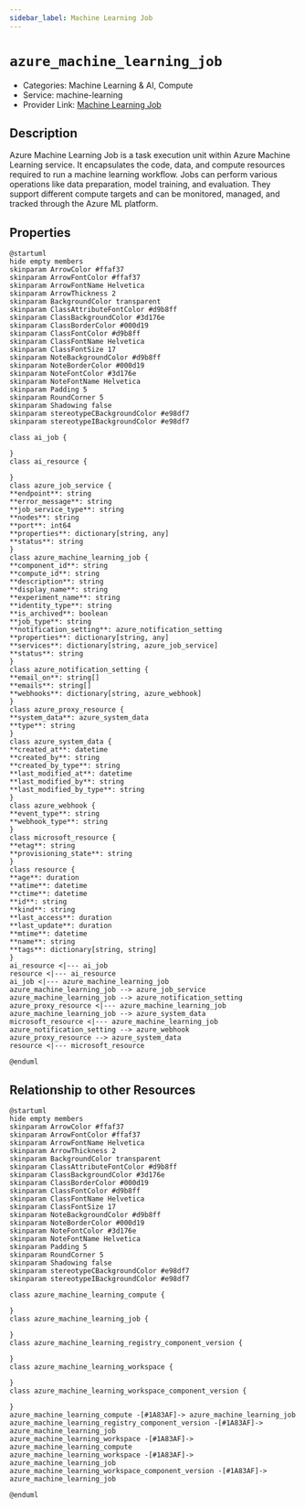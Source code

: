 ```yaml
---
sidebar_label: Machine Learning Job
---
```


# `azure_machine_learning_job`

- Categories: Machine Learning & AI, Compute
- Service: machine-learning
- Provider Link: [Machine Learning Job](https://learn.microsoft.com/en-us/azure/machine-learning/concept-ml-job)

## Description
Azure Machine Learning Job is a task execution unit within Azure Machine Learning service. It encapsulates the code, data, and compute resources required to run a machine learning workflow. Jobs can perform various operations like data preparation, model training, and evaluation. They support different compute targets and can be monitored, managed, and tracked through the Azure ML platform.

## Properties
<ZoomPanPinch>

```kroki imgType="plantuml" imgAlt="Diagram of Machine Learning Job data model"
@startuml
hide empty members
skinparam ArrowColor #ffaf37
skinparam ArrowFontColor #ffaf37
skinparam ArrowFontName Helvetica
skinparam ArrowThickness 2
skinparam BackgroundColor transparent
skinparam ClassAttributeFontColor #d9b8ff
skinparam ClassBackgroundColor #3d176e
skinparam ClassBorderColor #000d19
skinparam ClassFontColor #d9b8ff
skinparam ClassFontName Helvetica
skinparam ClassFontSize 17
skinparam NoteBackgroundColor #d9b8ff
skinparam NoteBorderColor #000d19
skinparam NoteFontColor #3d176e
skinparam NoteFontName Helvetica
skinparam Padding 5
skinparam RoundCorner 5
skinparam Shadowing false
skinparam stereotypeCBackgroundColor #e98df7
skinparam stereotypeIBackgroundColor #e98df7

class ai_job {

}
class ai_resource {

}
class azure_job_service {
**endpoint**: string
**error_message**: string
**job_service_type**: string
**nodes**: string
**port**: int64
**properties**: dictionary[string, any]
**status**: string
}
class azure_machine_learning_job {
**component_id**: string
**compute_id**: string
**description**: string
**display_name**: string
**experiment_name**: string
**identity_type**: string
**is_archived**: boolean
**job_type**: string
**notification_setting**: azure_notification_setting
**properties**: dictionary[string, any]
**services**: dictionary[string, azure_job_service]
**status**: string
}
class azure_notification_setting {
**email_on**: string[]
**emails**: string[]
**webhooks**: dictionary[string, azure_webhook]
}
class azure_proxy_resource {
**system_data**: azure_system_data
**type**: string
}
class azure_system_data {
**created_at**: datetime
**created_by**: string
**created_by_type**: string
**last_modified_at**: datetime
**last_modified_by**: string
**last_modified_by_type**: string
}
class azure_webhook {
**event_type**: string
**webhook_type**: string
}
class microsoft_resource {
**etag**: string
**provisioning_state**: string
}
class resource {
**age**: duration
**atime**: datetime
**ctime**: datetime
**id**: string
**kind**: string
**last_access**: duration
**last_update**: duration
**mtime**: datetime
**name**: string
**tags**: dictionary[string, string]
}
ai_resource <|--- ai_job
resource <|--- ai_resource
ai_job <|--- azure_machine_learning_job
azure_machine_learning_job --> azure_job_service
azure_machine_learning_job --> azure_notification_setting
azure_proxy_resource <|--- azure_machine_learning_job
azure_machine_learning_job --> azure_system_data
microsoft_resource <|--- azure_machine_learning_job
azure_notification_setting --> azure_webhook
azure_proxy_resource --> azure_system_data
resource <|--- microsoft_resource

@enduml
```

</ZoomPanPinch>


## Relationship to other Resources
<ZoomPanPinch>

```kroki imgType="plantuml" imgAlt="Diagram of Machine Learning Job resource relationships"
@startuml
hide empty members
skinparam ArrowColor #ffaf37
skinparam ArrowFontColor #ffaf37
skinparam ArrowFontName Helvetica
skinparam ArrowThickness 2
skinparam BackgroundColor transparent
skinparam ClassAttributeFontColor #d9b8ff
skinparam ClassBackgroundColor #3d176e
skinparam ClassBorderColor #000d19
skinparam ClassFontColor #d9b8ff
skinparam ClassFontName Helvetica
skinparam ClassFontSize 17
skinparam NoteBackgroundColor #d9b8ff
skinparam NoteBorderColor #000d19
skinparam NoteFontColor #3d176e
skinparam NoteFontName Helvetica
skinparam Padding 5
skinparam RoundCorner 5
skinparam Shadowing false
skinparam stereotypeCBackgroundColor #e98df7
skinparam stereotypeIBackgroundColor #e98df7

class azure_machine_learning_compute {

}
class azure_machine_learning_job {

}
class azure_machine_learning_registry_component_version {

}
class azure_machine_learning_workspace {

}
class azure_machine_learning_workspace_component_version {

}
azure_machine_learning_compute -[#1A83AF]-> azure_machine_learning_job
azure_machine_learning_registry_component_version -[#1A83AF]-> azure_machine_learning_job
azure_machine_learning_workspace -[#1A83AF]-> azure_machine_learning_compute
azure_machine_learning_workspace -[#1A83AF]-> azure_machine_learning_job
azure_machine_learning_workspace_component_version -[#1A83AF]-> azure_machine_learning_job

@enduml
```

</ZoomPanPinch>




